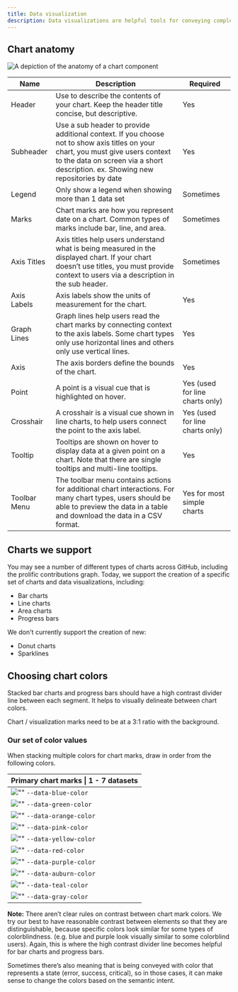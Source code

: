 ```yaml
---
title: Data visualization
description: Data visualizations are helpful tools for conveying complex data in an engaging and understandable way. They're commonly used in dashboards and insights pages.
---
```


## Chart anatomy

<img
  src="https://user-images.githubusercontent.com/7265547/267488208-cf204662-bf3a-45a1-9c8f-1c21aa2a4549.png"
  alt="A depiction of the anatomy of a chart component"
/>

| Name         | Description                                                                                                                                                                                                          | Required                        |
| ------------ | -------------------------------------------------------------------------------------------------------------------------------------------------------------------------------------------------------------------- | ------------------------------- |
| Header       | Use to describe the contents of your chart. Keep the header title concise, but descriptive.                                                                                                                          | Yes                             |
| Subheader    | Use a sub header to provide additional context. If you choose not to show axis titles on your chart, you must give users context to the data on screen via a short description. ex. Showing new repositories by date | Yes                             |
| Legend       | Only show a legend when showing more than 1 data set                                                                                                                                                                 | Sometimes                       |
| Marks        | Chart marks are how you represent date on a chart. Common types of marks include bar, line, and area.                                                                                                                | Sometimes                       |
| Axis Titles  | Axis titles help users understand what is being measured in the displayed chart. If your chart doesn’t use titles, you must provide context to users via a description in the sub header.                            | Sometimes                       |
| Axis Labels  | Axis labels show the units of measurement for the chart.                                                                                                                                                             | Yes                             |
| Graph Lines  | Graph lines help users read the chart marks by connecting context to the axis labels. Some chart types only use horizontal lines and others only use vertical lines.                                                 | Yes                             |
| Axis         | The axis borders define the bounds of the chart.                                                                                                                                                                     | Yes                             |
| Point        | A point is a visual cue that is highlighted on hover.                                                                                                                                                                | Yes (used for line charts only) |
| Crosshair    | A crosshair is a visual cue shown in line charts, to help users connect the point to the axis label.                                                                                                                 | Yes (used for line charts only) |
| Tooltip      | Tooltips are shown on hover to display data at a given point on a chart. Note that there are single tooltips and multi-line tooltips.                                                                                | Yes                             |
| Toolbar Menu | The toolbar menu contains actions for additional chart interactions. For many chart types, users should be able to preview the data in a table and download the data in a CSV format.                                | Yes for most simple charts      |

## Charts we support

You may see a number of different types of charts across GitHub, including the prolific contributions graph. Today, we support the creation of a specific set of charts and data visualizations, including:

- Bar charts
- Line charts
- Area charts
- Progress bars

We don't currently support the creation of new:

- Donut charts
- Sparklines

## Choosing chart colors

Stacked bar charts and progress bars should have a high contrast divider line between each segment. It helps to visually delineate between chart colors.

Chart / visualization marks need to be at a 3:1 ratio with the background.

### Our set of color values

When stacking multiple colors for chart marks, draw in order from the following colors.

| Primary chart marks \| 1 - 7 datasets                                                 | 
| :------------------------------------------------------------------------------------ |
| ![""](https://swatch-sid.vercel.app?mode=light&token=scale.blue.5) `--data-blue-color`     |
| ![""](https://swatch-sid.vercel.app?mode=light&token=scale.green.4) `--data-green-color`   |
| ![""](https://swatch-sid.vercel.app?mode=light&token=scale.orange.4) `--data-orange-color` |
| ![""](https://swatch-sid.vercel.app?mode=light&token=scale.pink.5) `--data-pink-color`     |
| ![""](https://swatch-sid.vercel.app?mode=light&token=scale.yellow.4) `--data-yellow-color` |
| ![""](https://swatch-sid.vercel.app?mode=light&token=scale.red.5) `--data-red-color`       |
| ![""](https://swatch-sid.vercel.app?mode=light&token=scale.purple.5) `--data-purple-color` |
| ![""](https://swatch-sid.vercel.app?mode=light&token=scale.auburn.5) `--data-auburn-color` |
| ![""](https://swatch-sid.vercel.app?mode=light&token=scale.teal.5) `--data-teal-color`     |
| ![""](https://swatch-sid.vercel.app?mode=light&token=scale.gray.6) `--data-gray-color`     |

**Note:** There aren’t clear rules on contrast between chart mark colors. We try our best to have reasonable contrast between elements so that they are distinguishable, because specific colors look similar for some types of colorblindness. (e.g. blue and purple look visually similar to some colorblind users). Again, this is where the high contrast divider line becomes helpful for bar charts and progress bars.

Sometimes there’s also meaning that is being conveyed with color that represents a state (error, success, critical), so in those cases, it can make sense to change the colors based on the semantic intent.
